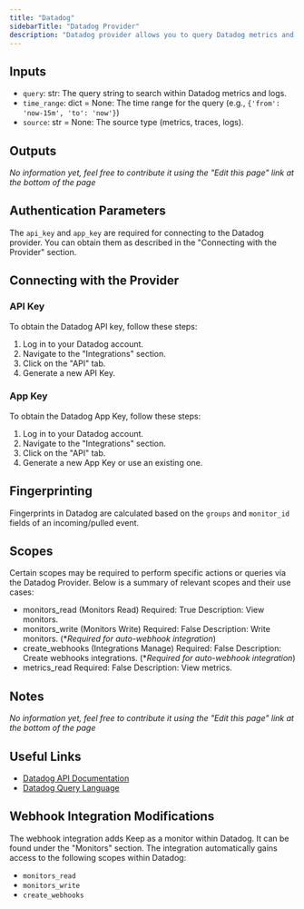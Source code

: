 ```yaml
---
title: "Datadog"
sidebarTitle: "Datadog Provider"
description: "Datadog provider allows you to query Datadog metrics and logs for monitoring and analytics."
---
```


## Inputs

- `query`: str: The query string to search within Datadog metrics and logs.
- `time_range`: dict = None: The time range for the query (e.g., `{'from': 'now-15m', 'to': 'now'}`)
- `source`: str = None: The source type (metrics, traces, logs).

## Outputs

_No information yet, feel free to contribute it using the "Edit this page" link at the bottom of the page_

## Authentication Parameters

The `api_key` and `app_key` are required for connecting to the Datadog provider. You can obtain them as described in the "Connecting with the Provider" section.

## Connecting with the Provider

### API Key

To obtain the Datadog API key, follow these steps:

1. Log in to your Datadog account.
2. Navigate to the "Integrations" section.
3. Click on the "API" tab.
4. Generate a new API Key.

### App Key

To obtain the Datadog App Key, follow these steps:

1. Log in to your Datadog account.
2. Navigate to the "Integrations" section.
3. Click on the "API" tab.
4. Generate a new App Key or use an existing one.

## Fingerprinting

Fingerprints in Datadog are calculated based on the `groups` and `monitor_id` fields of an incoming/pulled event.

## Scopes

Certain scopes may be required to perform specific actions or queries via the Datadog Provider. Below is a summary of relevant scopes and their use cases:

- monitors_read (Monitors Read)
  Required: True
  Description: View monitors.
- monitors_write (Monitors Write)
  Required: False
  Description: Write monitors. (\*_Required for auto-webhook integration_)
- create_webhooks (Integrations Manage)
  Required: False
  Description: Create webhooks integrations. (\*_Required for auto-webhook integration_)
- metrics_read
  Required: False
  Description: View metrics.

## Notes

_No information yet, feel free to contribute it using the "Edit this page" link at the bottom of the page_

## Useful Links

- [Datadog API Documentation](https://docs.datadoghq.com/api/)
- [Datadog Query Language](https://docs.datadoghq.com/dashboards/querying/)

## Webhook Integration Modifications

The webhook integration adds Keep as a monitor within Datadog. It can be found under the "Monitors" section.
The integration automatically gains access to the following scopes within Datadog:
- `monitors_read`
- `monitors_write`
- `create_webhooks`
